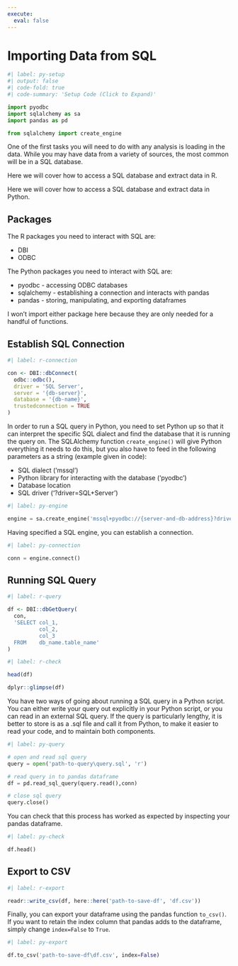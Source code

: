 ```yaml
---
execute:
  eval: false
---
```


# Importing Data from SQL {#sec-sql}

::: {.content-visible when-profile="python"}

```python
#| label: py-setup
#| output: false
#| code-fold: true
#| code-summary: 'Setup Code (Click to Expand)'

import pyodbc
import sqlalchemy as sa
import pandas as pd

from sqlalchemy import create_engine

```

:::

One of the first tasks you will need to do with any analysis is loading in the data. While you may have data from a variety of sources, the most common will be in a SQL database.

::: {.content-visible when-profile="r"}

Here we will cover how to access a SQL database and extract data in R.

:::

::: {.content-visible when-profile="python"}

Here we will cover how to access a SQL database and extract data in Python.

:::

## Packages

::: {.content-visible when-profile="r"}

The R packages you need to interact with SQL are:

-   DBI
-   ODBC

:::

::: {.content-visible when-profile="python"}


The Python packages you need to interact with SQL are:

- pyodbc - accessing ODBC databases
- sqlalchemy - establishing a connection and interacts with pandas
- pandas - storing, manipulating, and exporting dataframes

:::

I won't import either package here because they are only needed for a handful of functions.

## Establish SQL Connection

::: {.content-visible when-profile="r"}

```r
#| label: r-connection

con <- DBI::dbConnect(
  odbc::odbc(),
  driver = 'SQL Server',
  server = '{db-server}',
  database = '{db-name}',
  trustedconnection = TRUE
)

```

:::

::: {.content-visible when-profile="python"}

In order to run a SQL query in Python, you need to set Python up so that it can interpret the specific SQL dialect and find the database that it is running the query on. The SQLAlchemy function `create_engine()` will give Python everything it needs to do this, but you also have to feed in the following parameters as a string (example given in code):

- SQL dialect ('mssql')
- Python library for interacting with the database ('pyodbc')
- Database location
- SQL driver ('?driver=SQL+Server')

```python
#| label: py-engine

engine = sa.create_engine('mssql+pyodbc://{server-and-db-address}?driver=SQL+Server',echo = True)

```

Having specified a SQL engine, you can establish a connection.

```python
#| label: py-connection

conn = engine.connect()

```

:::

## Running SQL Query

::: {.content-visible when-profile="r"}

```r
#| label: r-query

df <- DBI::dbGetQuery(
  con,
  'SELECT col_1,
          col_2,
          col_3
  FROM    db_name.table_name'
)

```

```r
#| label: r-check

head(df)

dplyr::glimpse(df)

```

:::

::: {.content-visible when-profile="python"}

You have two ways of going about running a SQL query in a Python script. You can either write your query out explicitly in your Python script, or you can read in an external SQL query. If the query is particularly lengthy, it is better to store is as a .sql file and call it from Python, to make it easier to read your code, and to maintain both components.

```python
#| label: py-query

# open and read sql query
query = open('path-to-query\query.sql', 'r')

# read query in to pandas dataframe
df = pd.read_sql_query(query.read(),conn)

# close sql query
query.close()

```

You can check that this process has worked as expected by inspecting your pandas dataframe.

```python
#| label: py-check

df.head()

```

:::

## Export to CSV

::: {.content-visible when-profile="r"}

```r
#| label: r-export

readr::write_csv(df, here::here('path-to-save-df', 'df.csv'))

```

:::

::: {.content-visible when-profile="python"}

Finally, you can export your dataframe using the pandas function `to_csv()`. If you want to retain the index column that pandas adds to the dataframe, simply change `index=False` to `True`.

```python
#| label: py-export

df.to_csv('path-to-save-df\df.csv', index=False)

```

:::
